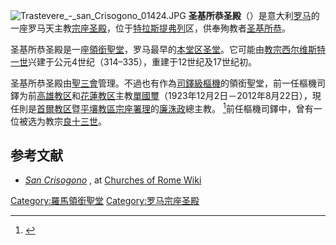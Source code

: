 {{Link style|time=2015-12-13T12:59:51+00:00}}
[[Image:Trastevere_-_san_Crisogono_01424.JPG|thumb]]
'''圣基所恭圣殿'''（{{lang-it|Basilica di San Crisogono}}）是意大利[[罗马|罗马]]的一座罗马天主教[[宗座圣殿|宗座圣殿]]，位于[[特拉斯提弗列|特拉斯提弗列]]区，供奉殉教者[[:en:Saint_Chrysogonus|圣基所恭]]。

圣基所恭圣殿是一座[[領銜聖堂|領銜聖堂]]，罗马最早的[[:en:parish_church|本堂区圣堂]]。它可能由[[教宗西尔维斯特一世|教宗西尔维斯特一世]]兴建于公元4世纪（314–335），重建于12世纪及17世纪初。 

圣基所恭圣殿由[[:en:Trinitarians|聖三會]]管理。不過也有作為[[司鐸級樞機|司鐸級樞機]]的領銜聖堂，前一任樞機司鐸为前[[天主教高雄教區|高雄教区]]和[[天主教花蓮教區|花蓮教区]]主教[[單國璽|單國璽]]（1923年12月2日－2012年8月22日），現任則是[[天主教首爾總教區|首爾教区]]暨[[天主教平壤教區|平壤教區宗座署理]]的[[廉洙政|廉洙政]]總主教。 <ref>{{cite web|title=San Crisogono (Cardinal Titular Church)|url=http://www.catholic-hierarchy.org/diocese/d1c10.html|publisher=Catholic-hierarchy.org|accessdate=2012-09-18|archive-date=2020-11-08|archive-url=https://web.archive.org/web/20201108133736/https://www.catholic-hierarchy.org/diocese/d1c10.html|dead-url=no}}</ref>前任樞機司鐸中，曾有一位被选为教宗[[良十三世|良十三世]]。

==参考文献==
{{reflist}}
* [http://romanchurches.wikia.com/wiki/San_Crisogono ''San Crisogono''] {{Wayback|url=http://romanchurches.wikia.com/wiki/San_Crisogono |date=20190207031628 }}, at [http://romanchurches.wikia.com/wiki/Main_Page Churches of Rome Wiki] {{Wayback|url=http://romanchurches.wikia.com/wiki/Main_Page |date=20190207014027 }}

{{Commons-inline|San Crisogono}}
{{Coord|41.889100|12.473732|display=title}}

{{罗马宗座圣殿}}
{{罗马地标}}
[[Category:羅馬領銜聖堂|Category:羅馬領銜聖堂]]
[[Category:罗马宗座圣殿|Category:罗马宗座圣殿]]